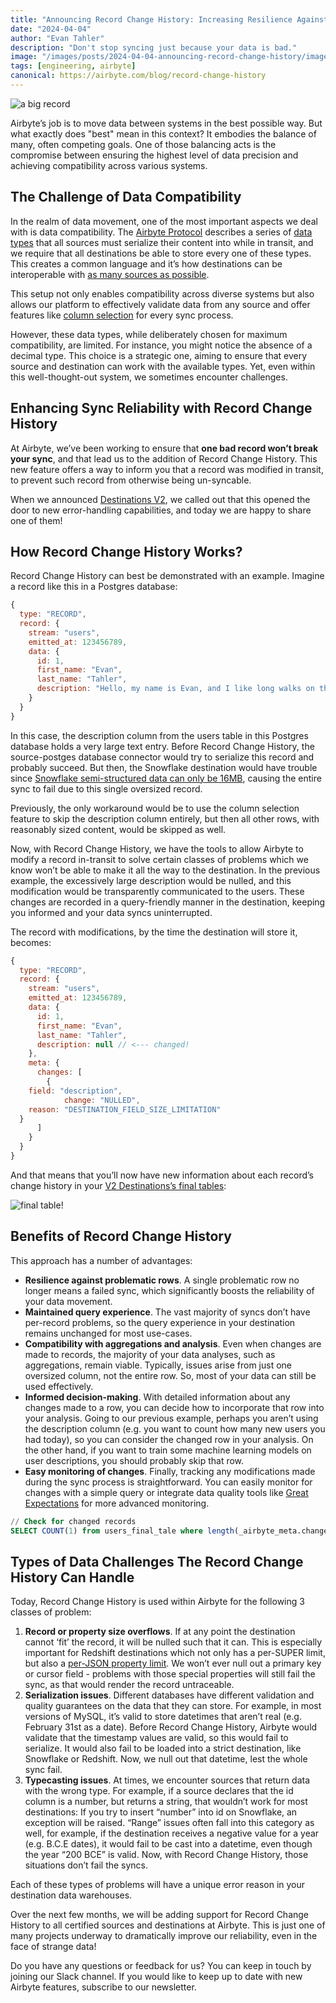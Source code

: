 ```yaml
---
title: "Announcing Record Change History: Increasing Resilience Against Problematic Rows"
date: "2024-04-04"
author: "Evan Tahler"
description: "Don't stop syncing just because your data is bad."
image: "/images/posts/2024-04-04-announcing-record-change-history/image-1.png"
tags: [engineering, airbyte]
canonical: https://airbyte.com/blog/record-change-history
---
```


<Image
  alt="a big record"
  src="/images/posts/2024-04-04-announcing-record-change-history/image-1.png"
  width={1102}
  height={680}
/>

Airbyte’s job is to move data between systems in the best possible way. But what exactly does "best" mean in this context? It embodies the balance of many, often competing goals. One of those balancing acts is the compromise between ensuring the highest level of data precision and achieving compatibility across various systems.

## The Challenge of Data Compatibility

In the realm of data movement, one of the most important aspects we deal with is data compatibility. The [Airbyte Protocol](https://docs.airbyte.com/understanding-airbyte/airbyte-protocol) describes a series of [data types](https://docs.airbyte.com/understanding-airbyte/supported-data-types) that all sources must serialize their content into while in transit, and we require that all destinations be able to store every one of these types. This creates a common language and it’s how destinations can be interoperable with [as many sources as possible](https://docs.airbyte.com/integrations).

This setup not only enables compatibility across diverse systems but also allows our platform to effectively validate data from any source and offer features like [column selection](https://airbyte.com/blog/airbyte-column-selection-control-over-the-exact-data-to-sync) for every sync process.

However, these data types, while deliberately chosen for maximum compatibility, are limited. For instance, you might notice the absence of a decimal type. This choice is a strategic one, aiming to ensure that every source and destination can work with the available types. Yet, even within this well-thought-out system, we sometimes encounter challenges.

## Enhancing Sync Reliability with Record Change History

At Airbyte, we’ve been working to ensure that **one bad record won’t break your sync**, and that lead us to the addition of Record Change History. This new feature offers a way to inform you that a record was modified in transit, to prevent such record from otherwise being un-syncable.

When we announced [Destinations V2](https://airbyte.com/blog/introducing-airbyte-destinations-v2-typing-deduping), we called out that this opened the door to new error-handling capabilities, and today we are happy to share one of them!

## How Record Change History Works?

Record Change History can best be demonstrated with an example. Imagine a record like this in a Postgres database:

```js
{
  type: "RECORD",
  record: {
    stream: "users",
    emitted_at: 123456789,
    data: {
      id: 1,
      first_name: "Evan",
      last_name: "Tahler",
      description: "Hello, my name is Evan, and I like long walks on the beach, but also computers and then also... (25MB of text follows)"
    }
  }
}
```

In this case, the description column from the users table in this Postgres database holds a very large text entry. Before Record Change History, the source-postges database connector would try to serialize this record and probably succeed. But then, the Snowflake destination would have trouble since [Snowflake semi-structured data can only be 16MB](https://docs.snowflake.com/en/sql-reference/data-types-semistructured), causing the entire sync to fail due to this single oversized record.

Previously, the only workaround would be to use the column selection feature to skip the description column entirely, but then all other rows, with reasonably sized content, would be skipped as well.

Now, with Record Change History, we have the tools to allow Airbyte to modify a record in-transit to solve certain classes of problems which we know won’t be able to make it all the way to the destination. In the previous example, the excessively large description would be nulled, and this modification would be transparently communicated to the users. These changes are recorded in a query-friendly manner in the destination, keeping you informed and your data syncs uninterrupted.

The record with modifications, by the time the destination will store it, becomes:

```js
{
  type: "RECORD",
  record: {
    stream: "users",
    emitted_at: 123456789,
    data: {
      id: 1,
      first_name: "Evan",
      last_name: "Tahler",
      description: null // <--- changed!
    },
    meta: {
      changes: [
        {
    field: "description",
    	    change: "NULLED",
    reason: "DESTINATION_FIELD_SIZE_LIMITATION"
  }
      ]
    }
  }
}
```

And that means that you’ll now have new information about each record’s change history in your [V2 Destinations’s final tables](https://docs.airbyte.com/release_notes/upgrading_to_destinations_v2):

<Image
  alt="final table!"
  src="/images/posts/2024-04-04-announcing-record-change-history/image-2.png"
  width={1102}
  height={680}
/>

## Benefits of Record Change History

This approach has a number of advantages:

- **Resilience against problematic rows**. A single problematic row no longer means a failed sync, which significantly boosts the reliability of your data movement.
- **Maintained query experience**. The vast majority of syncs don’t have per-record problems, so the query experience in your destination remains unchanged for most use-cases.
- **Compatibility with aggregations and analysis**. Even when changes are made to records, the majority of your data analyses, such as aggregations, remain viable. Typically, issues arise from just one oversized column, not the entire row. So, most of your data can still be used effectively.
- **Informed decision-making**. With detailed information about any changes made to a row, you can decide how to incorporate that row into your analysis. Going to our previous example, perhaps you aren’t using the description column (e.g. you want to count how many new users you had today), so you can consider the changed row in your analysis. On the other hand, if you want to train some machine learning models on user descriptions, you should probably skip that row.
- **Easy monitoring of changes**. Finally, tracking any modifications made during the sync process is straightforward. You can easily monitor for changes with a simple query or integrate data quality tools like [Great Expectations](https://greatexpectations.io/) for more advanced monitoring.

```sql
// Check for changed records
SELECT COUNT(1) from users_final_tale where length(_airbyte_meta.changes) > 0
```

## Types of Data Challenges The Record Change History Can Handle

Today, Record Change History is used within Airbyte for the following 3 classes of problem:

1. **Record or property size overflows**. If at any point the destination cannot ‘fit’ the record, it will be nulled such that it can. This is especially important for Redshift destinations which not only has a per-SUPER limit, but also a [per-JSON property limit](https://docs.aws.amazon.com/redshift/latest/dg/limitations-super.html). We won’t ever null out a primary key or cursor field - problems with those special properties will still fail the sync, as that would render the record untraceable.
2. **Serialization issues**. Different databases have different validation and quality guarantees on the data that they can store. For example, in most versions of MySQL, it’s valid to store datetimes that aren’t real (e.g. February 31st as a date). Before Record Change History, Airbyte would validate that the timestamp values are valid, so this would fail to serialize. It would also fail to be loaded into a strict destination, like Snowflake or Redshift. Now, we null out that datetime, lest the whole sync fail.
3. **Typecasting issues**. At times, we encounter sources that return data with the wrong type. For example, if a source declares that the id column is a number, but returns a string, that wouldn’t work for most destinations: If you try to insert “number” into id on Snowflake, an exception will be raised. “Range” issues often fall into this category as well, for example, if the destination receives a negative value for a year (e.g. B.C.E dates), it would fail to be cast into a datetime, even though the year “200 BCE” is valid. Now, with Record Change History, those situations don’t fail the syncs.

Each of these types of problems will have a unique error reason in your destination data warehouses.

Over the next few months, we will be adding support for Record Change History to all certified sources and destinations at Airbyte. This is just one of many projects underway to dramatically improve our reliability, even in the face of strange data!

Do you have any questions or feedback for us? You can keep in touch by joining our Slack channel. If you would like to keep up to date with new Airbyte features, subscribe to our newsletter.
